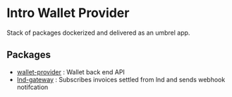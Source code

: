 # Intro Wallet Provider

Stack of packages dockerized and delivered as an umbrel app.

## Packages

- [wallet-provider](https://github.com/lacrypta/wallet-provider) : Wallet back end API
- [lnd-gateway](https://github.com/lacrypta/lnd-gateway) : Subscribes invoices settled from lnd and sends webhook notifcation
